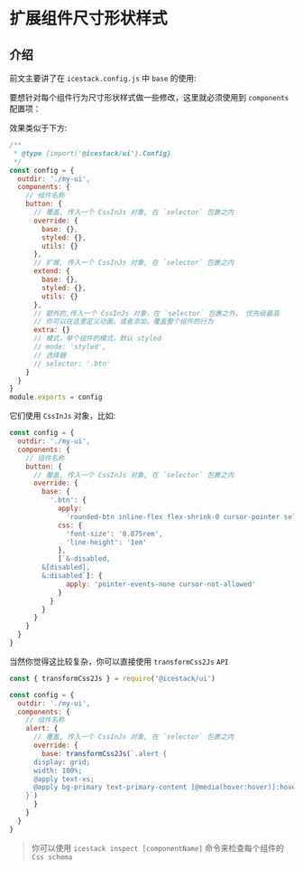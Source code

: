 # 扩展组件尺寸形状样式

## 介绍

前文主要讲了在 `icestack.config.js` 中 `base` 的使用:

要想针对每个组件行为尺寸形状样式做一些修改，这里就必须使用到 `components` 配置项：

效果类似于下方:

```js filename="icestack.config.js"
/**
 * @type {import('@icestack/ui').Config}
 */
const config = {
  outdir: './my-ui',
  components: {
    // 组件名称
    button: {
      // 覆盖, 传入一个 CssInJs 对象, 在 `selector` 包裹之内
      override: {
        base: {},
        styled: {},
        utils: {}
      },
      // 扩展, 传入一个 CssInJs 对象, 在 `selector` 包裹之内
      extend: {
        base: {},
        styled: {},
        utils: {}
      },
      // 额外的,传入一个 CssInJs 对象，在 `selector` 包裹之外， 优先级最高
      // 你可以在这里定义动画，或者添加，覆盖整个组件的行为
      extra: {}
      // 模式，单个组件的模式，默认 styled
      // mode: 'styled',
      // 选择器
      // selector: '.btn'
    }
  }
}
module.exports = config
```

它们使用 `CssInJs` 对象，比如:

```js
const config = {
  outdir: './my-ui',
  components: {
    // 组件名称
    button: {
      // 覆盖, 传入一个 CssInJs 对象, 在 `selector` 包裹之内
      override: {
        base: {
          '.btn': {
            apply:
              'rounded-btn inline-flex flex-shrink-0 cursor-pointer select-none flex-wrap items-center justify-center border-transparent text-center transition duration-200 ease-out min-h-12 h-12 px-4',
            css: {
              'font-size': '0.875rem',
              'line-height': '1em'
            },
            [`&-disabled,
        &[disabled],
        &:disabled`]: {
              apply: 'pointer-events-none cursor-not-allowed'
            }
          }
        }
      }
    }
  }
}
```

当然你觉得这比较复杂，你可以直接使用 `transformCss2Js` `API`

```js
const { transformCss2Js } = require('@icestack/ui')

const config = {
  outdir: './my-ui',
  components: {
    // 组件名称
    alert: {
      // 覆盖, 传入一个 CssInJs 对象, 在 `selector` 包裹之内
      override: {
        base: transformCss2Js(`.alert {
      display: grid;
      width: 100%;
      @apply text-xs;
      @apply bg-primary text-primary-content [@media(hover:hover)]:hover:text-primary-content;
    }`)
      }
    }
  }
}
```

> 你可以使用 `icestack inspect [componentName]` 命令来检查每个组件的 `Css schema`